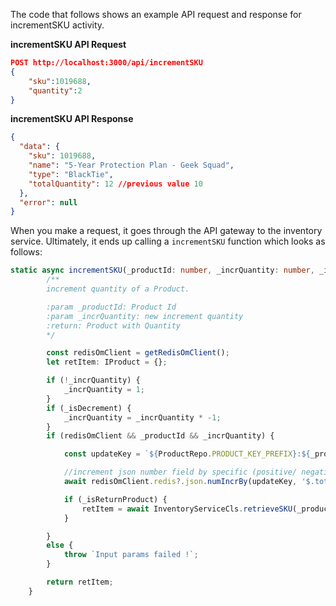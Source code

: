 The code that follows shows an example API request and response for incrementSKU activity.

**incrementSKU API Request**

```json
POST http://localhost:3000/api/incrementSKU
{
    "sku":1019688,
    "quantity":2
}
```

**incrementSKU API Response**

```json
{
  "data": {
    "sku": 1019688,
    "name": "5-Year Protection Plan - Geek Squad",
    "type": "BlackTie",
    "totalQuantity": 12 //previous value 10
  },
  "error": null
}
```

When you make a request, it goes through the API gateway to the inventory service. Ultimately, it ends up calling a `incrementSKU` function which looks as follows:

```typescript title="src/inventory-service.ts"
static async incrementSKU(_productId: number, _incrQuantity: number, _isDecrement: boolean, _isReturnProduct: boolean): Promise<IProduct> {
        /**
        increment quantity of a Product.

        :param _productId: Product Id
        :param _incrQuantity: new increment quantity
        :return: Product with Quantity
        */

        const redisOmClient = getRedisOmClient();
        let retItem: IProduct = {};

        if (!_incrQuantity) {
            _incrQuantity = 1;
        }
        if (_isDecrement) {
            _incrQuantity = _incrQuantity * -1;
        }
        if (redisOmClient && _productId && _incrQuantity) {

            const updateKey = `${ProductRepo.PRODUCT_KEY_PREFIX}:${_productId}`;

            //increment json number field by specific (positive/ negative) value
            await redisOmClient.redis?.json.numIncrBy(updateKey, '$.totalQuantity', _incrQuantity);

            if (_isReturnProduct) {
                retItem = await InventoryServiceCls.retrieveSKU(_productId);
            }

        }
        else {
            throw `Input params failed !`;
        }

        return retItem;
    }
```
